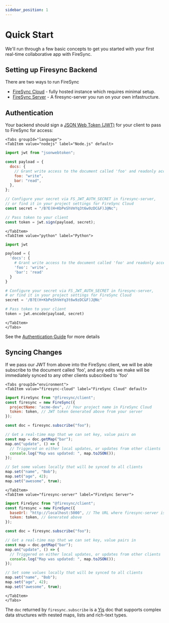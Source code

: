 ```yaml
---
sidebar_position: 1
---
```



# Quick Start

We'll run through a few basic concepts to get you started with your first real-time collaborative app with FireSync.

## Setting up Firesync Backend

There are two ways to run FireSync

- [FireSync Cloud](https://www.firesync.cloud/) - fully hosted instance which requires minimal setup.
- [FireSync Server](https://github.com/firesync-org/firesync) - A firesync-server you run on your own infastructure.

## Authentication

Your backend should sign a [JSON Web Token (JWT)](https://en.wikipedia.org/wiki/JSON_Web_Token) for your client to pass to FireSync for access:

```mdx-code-block
<Tabs groupId="language">
<TabItem value="nodejs" label="Node.js" default>
```

```js
import jwt from "jsonwebtoken";

const payload = {
  docs: {
    // Grant write access to the document called 'foo' and readonly access to 'bar'
    foo: "write",
    bar: "read",
  },
};

// Configure your secret via FS_JWT_AUTH_SECRET in firesync-server,
// or find it in your project settings for FireSync Cloud
const secret = "/B?E(H+KbPeShVmYq3t6w9zDC&F)J@Nc";

// Pass token to your client
const token = jwt.sign(payload, secret);
```

```mdx-code-block
</TabItem>
<TabItem value="python" label="Python">
```

```python
import jwt

payload = {
  'docs': {
    # Grant write access to the document called 'foo' and readonly access to 'bar'
    'foo': 'write',
    'bar': 'read'
  }
}

# Configure your secret via FS_JWT_AUTH_SECRET in firesync-server,
# or find it in your project settings for FireSync Cloud
secret = '/B?E(H+KbPeShVmYq3t6w9zDC&F)J@Nc'

# Pass token to your client
token = jwt.encode(payload, secret)
```

```mdx-code-block
</TabItem>
</Tabs>
```

See the [Authentication Guide](/guides/authentication) for more details

## Syncing Changes

If we pass our JWT from above into the FireSync client, we will be able subscribe to the document called 'foo', and any edits we make will be immediately synced to any other clients subscribed to 'foo'

```mdx-code-block
<Tabs groupId="environment">
<TabItem value="firesync-cloud" label="FireSync Cloud" default>
```

```js
import FireSync from "@firesync/client";
const firesync = new FireSync({
  projectName: "acme-dev", // Your project name in FireSync Cloud
  token: token, // JWT token Generated above from your server
});

const doc = firesync.subscribe("foo");

// Get a real-time map that we can set key, value pairs on
const map = doc.getMap("bar");
map.on("update", () => {
  // Triggered on either local updates, or updates from other clients
  console.log("Map was updated: ", map.toJSON());
});

// Set some values locally that will be synced to all clients
map.set("name", "Bob");
map.set("age", 42);
map.set("awesome", true);
```

```mdx-code-block
</TabItem>
<TabItem value="firesync-server" label="FireSync Server">
```

```js
import FireSync from "@firesync/client";
const firesync = new FireSync({
  baseUrl: "http://localhost:5000", // The URL where firesync-server is running
  token: token, // Generated above
});

const doc = firesync.subscribe("foo");

// Get a real-time map that we can set key, value pairs in
const map = doc.getMap("bar");
map.on("update", () => {
  // Triggered on either local updates, or updates from other clients
  console.log("Map was updated: ", map.toJSON());
});

// Set some values locally that will be synced to all clients
map.set("name", "Bob");
map.set("age", 42);
map.set("awesome", true);
```

```mdx-code-block
</TabItem>
</Tabs>
```

The `doc` returned by `firesync.subscribe` is a [Yjs](/guides/yjs) doc that supports complex data structures with nested maps, lists and rich-text types.
